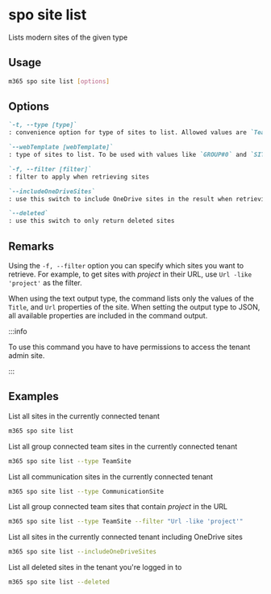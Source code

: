 
# spo site list

Lists modern sites of the given type

## Usage

```sh
m365 spo site list [options]
```

## Options

```md defintion-list
`-t, --type [type]`
: convenience option for type of sites to list. Allowed values are `TeamSite,CommunicationSite`.

`--webTemplate [webTemplate]`
: type of sites to list. To be used with values like `GROUP#0` and `SITEPAGEPUBLISHING#0`. Specify either `type` or `webTemplate`, but not both.  

`-f, --filter [filter]`
: filter to apply when retrieving sites

`--includeOneDriveSites`
: use this switch to include OneDrive sites in the result when retrieving sites. Do not specify the `type` or `webTemplate` options when using this.

`--deleted`
: use this switch to only return deleted sites
```

<Global />

## Remarks

Using the `-f, --filter` option you can specify which sites you want to retrieve. For example, to get sites with _project_ in their URL, use `Url -like 'project'` as the filter.

When using the text output type, the command lists only the values of the `Title`, and `Url` properties of the site. When setting the output type to JSON, all available properties are included in the command output.

:::info

To use this command you have to have permissions to access the tenant admin site.

:::
    
## Examples

List all sites in the currently connected tenant

```sh
m365 spo site list
```

List all group connected team sites in the currently connected tenant

```sh
m365 spo site list --type TeamSite
```

List all communication sites in the currently connected tenant

```sh
m365 spo site list --type CommunicationSite
```

List all group connected team sites that contain _project_ in the URL

```sh
m365 spo site list --type TeamSite --filter "Url -like 'project'"
```

List all sites in the currently connected tenant including OneDrive sites

```sh
m365 spo site list --includeOneDriveSites
```

List all deleted sites in the tenant you're logged in to

```sh
m365 spo site list --deleted
```
